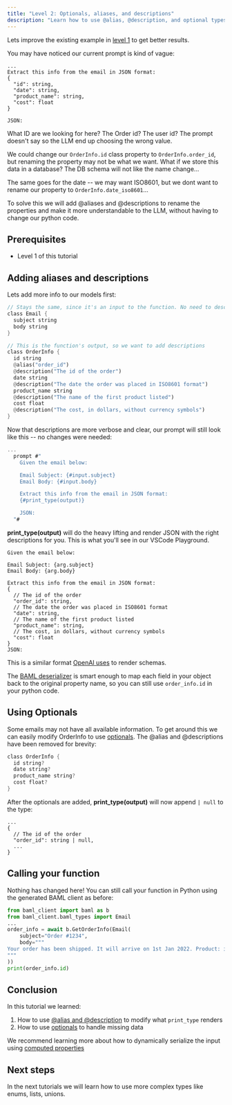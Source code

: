 ```yaml
---
title: "Level 2: Optionals, aliases, and descriptions"
description: "Learn how to use @alias, @description, and optional types"
---
```


Lets improve the existing example in [level 1](./level1) to get better results.

You may have noticed our current prompt is kind of vague:

```
...
Extract this info from the email in JSON format:
{
  "id": string,
  "date": string,
  "product_name": string,
  "cost": float
}

JSON:
```

What ID are we looking for here? The Order id? The user id? The prompt doesn't say so the LLM end up choosing the wrong value.

We could change our `OrderInfo.id` class property to `OrderInfo.order_id`, but renaming the property may not be what we want. What if we store this data in a database? The DB schema will not like the name change...

The same goes for the date -- we may want ISO8601, but we dont want to rename our property to `OrderInfo.date_iso8601`...

To solve this we will add @aliases and @descriptions to rename the properties and make it more understandable to the LLM, without having to change our python code.

## Prerequisites

- Level 1 of this tutorial

## Adding aliases and descriptions

Lets add more info to our models first:

```rust
// Stays the same, since it's an input to the function. No need to describe these fields.
class Email {
  subject string
  body string
}

// This is the function's output, so we want to add descriptions
class OrderInfo {
  id string
  @alias("order_id")
  @description("The id of the order")
  date string
  @description("The date the order was placed in ISO8601 format")
  product_name string
  @description("The name of the first product listed")
  cost float
  @description("The cost, in dollars, without currency symbols")
}
```

Now that descriptions are more verbose and clear, our prompt will still look like this -- no changes were needed:

```rust
...
  prompt #"
    Given the email below:

    Email Subject: {#input.subject}
    Email Body: {#input.body}

    Extract this info from the email in JSON format:
    {#print_type(output)}

    JSON:
  "#
```

**print_type(output)** will do the heavy lifting and render JSON with the right descriptions for you. This is what you'll see in our VSCode Playground.

```text
Given the email below:

Email Subject: {arg.subject}
Email Body: {arg.body}

Extract this info from the email in JSON format:
{
  // The id of the order
  "order_id": string,
  // The date the order was placed in ISO8601 format
  "date": string,
  // The name of the first product listed
  "product_name": string,
  // The cost, in dollars, without currency symbols
  "cost": float
}
JSON:
```

This is a similar format [OpenAI uses](https://raw.githubusercontent.com/spdustin/ChatGPT-AutoExpert/main/_system-prompts/all_tools.md) to render schemas.

The [BAML deserializer](/v3/syntax/prompt_engineering/type-deserializer) is smart enough to map each field in your object back to the original property name, so you can still use `order_info.id` in your python code.

## Using Optionals

Some emails may not have all available information. To get around this we can easily modify OrderInfo to use [optionals](/v3/syntax/type#optional). The @alias and @descriptions have been removed for brevity:

```rust
class OrderInfo {
  id string?
  date string?
  product_name string?
  cost float?
}
```

After the optionals are added, **print_type(output)** will now append `| null` to the type:

```
...
{
  // The id of the order
  "order_id": string | null,
  ...
}

```

## Calling your function

Nothing has changed here! You can still call your function in Python using the generated BAML client as before:

```python
from baml_client import baml as b
from baml_client.baml_types import Email
...
order_info = await b.GetOrderInfo(Email(
    subject="Order #1234",
    body="""
Your order has been shipped. It will arrive on 1st Jan 2022. Product: iPhone 13. Cost: $999.99
"""
))
print(order_info.id)
```

## Conclusion

In this tutorial we learned:

1. How to use [@alias and @description](/v3/syntax/prompt_engineering/class#property-attributes) to modify what `print_type` renders
1. How to use [optionals](/v3/syntax/type#optional) to handle missing data

We recommend learning more about how to dynamically serialize the input using [computed properties](/v3/syntax/class#computed-properties)

## Next steps

In the next tutorials we will learn how to use more complex types like enums, lists, unions.
